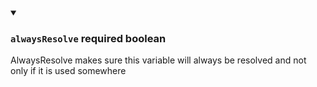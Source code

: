 
<details className="config-field" data-expandable="false" open>
<summary>

### `alwaysResolve` <span class="config-field-required" data-required="false">required</span> <span class="config-field-type">boolean</span> <span class="config-field-default"></span>

AlwaysResolve makes sure this variable will always be resolved and not only if it is used somewhere

</summary>



</details>
